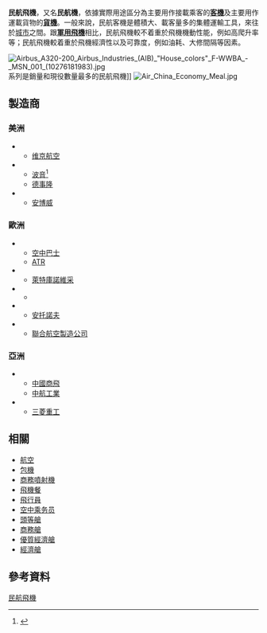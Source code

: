 
{{Expert|time=2015-12-14T03:43:48+00:00}}
{{NoteTA
|1=zh-hans:头等舱; zh-hant:頭等艙; zh-tw:頭等客位;
|2=zh-hans:商务舱; zh-hant:商務艙; zh-tw:商務客位;
|3=zh-hans:经济舱; zh-hant:經濟艙; zh-tw:經濟客位;
}}
'''民航飛機'''，又名'''民航機'''，依據實際用途區分為主要用作接載乘客的'''[[客機|客機]]'''及主要用作運載貨物的'''[[貨機|貨機]]'''。一般來說，民航客機是體積大、載客量多的集體運輸工具，來往於[[城市|城市]]之間。跟'''[[軍用飛機|軍用飛機]]'''相比，民航飛機較不着重於飛機機動性能，例如高爬升率等；民航飛機較着重於飛機經濟性以及可靠度，例如油耗、大修間隔等因素。

[[File:Airbus_A320-200_Airbus_Industries_(AIB)_"House_colors"_F-WWBA_-_MSN_001_(10276181983).jpg|thumb]]系列是銷量和現役數量最多的民航飛機]]
[[File:Air_China_Economy_Meal.jpg|right]]

== 製造商 ==
=== 美洲 ===
* {{flag|加拿大}}
** [[维京航空_(加拿大)|维京航空]]
* {{flag|美國}}
** [[波音|波音]]<ref>{{Cite web |url=https://www.boeing.com/ |title=存档副本 |access-date=2021-12-08 |archive-date=2021-04-19 |archive-url=https://web.archive.org/web/20210419133209/http://www.boeing.com/ |dead-url=no }}</ref>
**[[德事隆|德事隆]]
* {{flag|巴西}}
** [[安博威|安博威]]

=== 歐洲 ===
*{{flag|歐洲}} 
**[[空中巴士|空中巴士]]
**[[ATR|ATR]]
* {{flag|捷克}}
** [[萊特庫諾維采|萊特庫諾維采]]
* {{POL}}
** {{link-en|波蘭航空廠|PZL Mielec}}
* {{flag|烏克蘭}}
** [[安托諾夫國營公司|安托諾夫]]
* {{flag|俄羅斯}}
** [[聯合航空製造公司|聯合航空製造公司]]

=== 亞洲 ===
* {{flag|中國}}
** [[中國商飛|中國商飛]]
** [[中航工業|中航工業]]
* {{flag|日本}}
** [[三菱重工|三菱重工]]

== 相關 ==
* [[航空|航空]]
* [[包機|包機]]
* [[商務噴射機|商務噴射機]]
* [[飛機餐|飛機餐]]
* [[飛行員|飛行員]]
* [[空中乘务员|空中乘务员]]
* [[頭等艙_(航空)|頭等艙]]
* [[商務艙|商務艙]]
* [[優質經濟艙|優質經濟艙]]
* [[經濟艙|經濟艙]]


{{商業空中旅行}}
{{Authority control}}
{{Aero-stub}}

[[Category:民航飛機|]]
==參考資料==